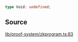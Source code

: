 ```ts
type Void: undefined;
```

## Source

[lib/proof-system/zkprogram.ts:83](https://github.com/o1-labs/o1js/blob/081e48fe103a96db7083cdaea72a409cca3182c3/src/lib/proof-system/zkprogram.ts#L83)
